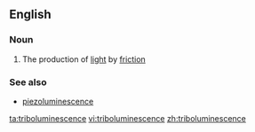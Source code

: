 ==English==

===Noun===
{{wikipedia}}
{{en-noun|-}}

# The production of [[light]] by [[friction]]

===See also===
*[[piezoluminescence]]

[[ta:triboluminescence]]
[[vi:triboluminescence]]
[[zh:triboluminescence]]